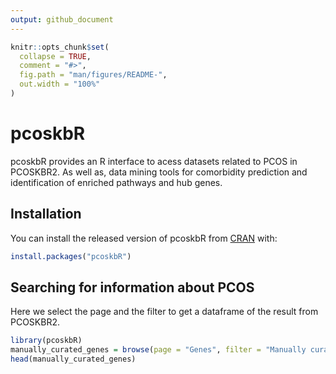 ```yaml
---
output: github_document
---
```


<!-- README.md is generated from README.Rmd. Please edit that file -->

```r
knitr::opts_chunk$set(
  collapse = TRUE,
  comment = "#>",
  fig.path = "man/figures/README-",
  out.width = "100%"
)
```

# pcoskbR

pcoskbR provides an R interface to acess datasets related to PCOS in PCOSKBR2. As well as, data mining tools for comorbidity prediction and identification of enriched pathways and hub genes.

## Installation

You can install the released version of pcoskbR from [CRAN](https://CRAN.R-project.org) with:

``` r
install.packages("pcoskbR")
```

## Searching for information about PCOS
  Here we select the page and the filter to get a dataframe of the result from PCOSKBR2.
```r
library(pcoskbR)
manually_curated_genes = browse(page = "Genes", filter = "Manually curated")
head(manually_curated_genes)
```



